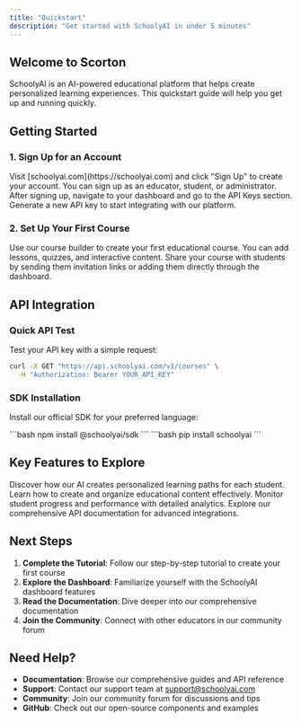 ```yaml
---
title: "Quickstart"
description: "Get started with SchoolyAI in under 5 minutes"
---
```


## Welcome to Scorton

SchoolyAI is an AI-powered educational platform that helps create personalized learning experiences. This quickstart guide will help you get up and running quickly.

## Getting Started

### 1. Sign Up for an Account

<AccordionGroup>
  <Accordion title="Create your account" icon="user-plus">
    Visit [schoolyai.com](https://schoolyai.com) and click "Sign Up" to create your account. You can sign up as an educator, student, or administrator.
  </Accordion>
  <Accordion title="Get your API key" icon="key">
    After signing up, navigate to your dashboard and go to the API Keys section. Generate a new API key to start integrating with our platform.
  </Accordion>
</AccordionGroup>

### 2. Set Up Your First Course

<AccordionGroup>
  <Accordion title="Create a course" icon="book">
    Use our course builder to create your first educational course. You can add lessons, quizzes, and interactive content.
  </Accordion>
  <Accordion title="Invite students" icon="users">
    Share your course with students by sending them invitation links or adding them directly through the dashboard.
  </Accordion>
</AccordionGroup>

## API Integration

### Quick API Test

Test your API key with a simple request:

```bash
curl -X GET "https://api.schoolyai.com/v1/courses" \
  -H "Authorization: Bearer YOUR_API_KEY"
```

### SDK Installation

Install our official SDK for your preferred language:

<CardGroup cols={2}>
  <Card title="JavaScript/TypeScript" icon="js" href="https://github.com/SchoolyAI/sdk-js">
    ```bash
    npm install @schoolyai/sdk
    ```
  </Card>
  <Card title="Python" icon="python" href="https://github.com/SchoolyAI/sdk-python">
    ```bash
    pip install schoolyai
    ```
  </Card>
</CardGroup>

## Key Features to Explore

<CardGroup cols={2}>
  <Card title="AI-Powered Learning" icon="brain" href="/essentials/ai-learning">
    Discover how our AI creates personalized learning paths for each student.
  </Card>
  <Card title="Content Management" icon="folder-open" href="/essentials/content">
    Learn how to create and organize educational content effectively.
  </Card>
  <Card title="Progress Tracking" icon="chart-line" href="/essentials/analytics">
    Monitor student progress and performance with detailed analytics.
  </Card>
  <Card title="API Reference" icon="code" href="/api-reference/introduction">
    Explore our comprehensive API documentation for advanced integrations.
  </Card>
</CardGroup>

## Next Steps

1. **Complete the Tutorial**: Follow our step-by-step tutorial to create your first course
2. **Explore the Dashboard**: Familiarize yourself with the SchoolyAI dashboard features
3. **Read the Documentation**: Dive deeper into our comprehensive documentation
4. **Join the Community**: Connect with other educators in our community forum

## Need Help?

- **Documentation**: Browse our comprehensive guides and API reference
- **Support**: Contact our support team at [support@schoolyai.com](mailto:support@schoolyai.com)
- **Community**: Join our community forum for discussions and tips
- **GitHub**: Check out our open-source components and examples